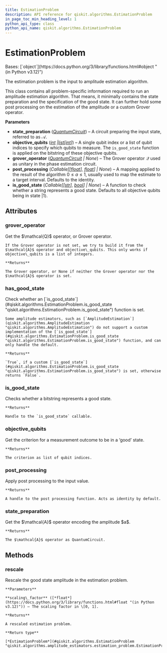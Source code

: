 ```yaml
---
title: EstimationProblem
description: API reference for qiskit.algorithms.EstimationProblem
in_page_toc_min_heading_level: 1
python_api_type: class
python_api_name: qiskit.algorithms.EstimationProblem
---
```


# EstimationProblem

<Class id="qiskit.algorithms.EstimationProblem" isDedicatedPage={true} github="https://github.com/qiskit/qiskit/tree/stable/0.25/qiskit/algorithms/amplitude_estimators/estimation_problem.py" signature="qiskit.algorithms.EstimationProblem(state_preparation, objective_qubits, grover_operator=None, post_processing=None, is_good_state=None)">
  Bases: [`object`](https://docs.python.org/3/library/functions.html#object "(in Python v3.12)")

  The estimation problem is the input to amplitude estimation algorithm.

  This class contains all problem-specific information required to run an amplitude estimation algorithm. That means, it minimally contains the state preparation and the specification of the good state. It can further hold some post processing on the estimation of the amplitude or a custom Grover operator.

  **Parameters**

  *   **state\_preparation** ([*QuantumCircuit*](qiskit.circuit.QuantumCircuit "qiskit.circuit.QuantumCircuit")) – A circuit preparing the input state, referred to as $\mathcal{A}$.
  *   **objective\_qubits** ([*int*](https://docs.python.org/3/library/functions.html#int "(in Python v3.12)")  *|*[*list*](https://docs.python.org/3/library/stdtypes.html#list "(in Python v3.12)")*\[*[*int*](https://docs.python.org/3/library/functions.html#int "(in Python v3.12)")*]*) – A single qubit index or a list of qubit indices to specify which qubits to measure. The `is_good_state` function is applied on the bitstring of these objective qubits.
  *   **grover\_operator** ([*QuantumCircuit*](qiskit.circuit.QuantumCircuit "qiskit.circuit.QuantumCircuit") *| None*) – The Grover operator $\mathcal{Q}$ used as unitary in the phase estimation circuit.
  *   **post\_processing** (*Callable\[\[*[*float*](https://docs.python.org/3/library/functions.html#float "(in Python v3.12)")*],* [*float*](https://docs.python.org/3/library/functions.html#float "(in Python v3.12)")*] | None*) – A mapping applied to the result of the algorithm $0 \leq a \leq 1$, usually used to map the estimate to a target interval. Defaults to the identity.
  *   **is\_good\_state** (*Callable\[\[*[*str*](https://docs.python.org/3/library/stdtypes.html#str "(in Python v3.12)")*],* [*bool*](https://docs.python.org/3/library/functions.html#bool "(in Python v3.12)")*] | None*) – A function to check whether a string represents a good state. Defaults to all objective qubits being in state $|1\rangle$.

  ## Attributes

  ### grover\_operator

  <Attribute id="qiskit.algorithms.EstimationProblem.grover_operator">
    Get the $\mathcal{Q}$ operator, or Grover operator.

    If the Grover operator is not set, we try to build it from the $\mathcal{A}$ operator and objective\_qubits. This only works if objective\_qubits is a list of integers.

    **Returns**

    The Grover operator, or None if neither the Grover operator nor the $\mathcal{A}$ operator is set.
  </Attribute>

  ### has\_good\_state

  <Attribute id="qiskit.algorithms.EstimationProblem.has_good_state">
    Check whether an [`is_good_state`](#qiskit.algorithms.EstimationProblem.is_good_state "qiskit.algorithms.EstimationProblem.is_good_state") function is set.

    Some amplitude estimators, such as [`AmplitudeEstimation`](qiskit.algorithms.AmplitudeEstimation "qiskit.algorithms.AmplitudeEstimation") do not support a custom implementation of the [`is_good_state`](#qiskit.algorithms.EstimationProblem.is_good_state "qiskit.algorithms.EstimationProblem.is_good_state") function, and can only handle the default.

    **Returns**

    `True`, if a custom [`is_good_state`](#qiskit.algorithms.EstimationProblem.is_good_state "qiskit.algorithms.EstimationProblem.is_good_state") is set, otherwise returns `False`.
  </Attribute>

  ### is\_good\_state

  <Attribute id="qiskit.algorithms.EstimationProblem.is_good_state">
    Checks whether a bitstring represents a good state.

    **Returns**

    Handle to the `is_good_state` callable.
  </Attribute>

  ### objective\_qubits

  <Attribute id="qiskit.algorithms.EstimationProblem.objective_qubits">
    Get the criterion for a measurement outcome to be in a ‘good’ state.

    **Returns**

    The criterion as list of qubit indices.
  </Attribute>

  ### post\_processing

  <Attribute id="qiskit.algorithms.EstimationProblem.post_processing">
    Apply post processing to the input value.

    **Returns**

    A handle to the post processing function. Acts as identity by default.
  </Attribute>

  ### state\_preparation

  <Attribute id="qiskit.algorithms.EstimationProblem.state_preparation">
    Get the $\mathcal{A}$ operator encoding the amplitude $a$.

    **Returns**

    The $\mathcal{A}$ operator as QuantumCircuit.
  </Attribute>

  ## Methods

  ### rescale

  <Function id="qiskit.algorithms.EstimationProblem.rescale" signature="rescale(scaling_factor)">
    Rescale the good state amplitude in the estimation problem.

    **Parameters**

    **scaling\_factor** ([*float*](https://docs.python.org/3/library/functions.html#float "(in Python v3.12)")) – The scaling factor in \[0, 1].

    **Returns**

    A rescaled estimation problem.

    **Return type**

    [*EstimationProblem*](#qiskit.algorithms.EstimationProblem "qiskit.algorithms.amplitude_estimators.estimation_problem.EstimationProblem")
  </Function>
</Class>

